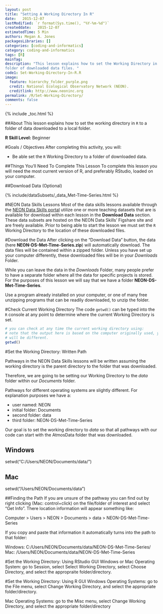 ```yaml
---
layout: post
title: "Setting A Working Directory In R"
date:   2015-12-07
lastModified: `r format(Sys.time(), "%Y-%m-%d")`
createddate:   2015-12-07
estimatedTime: 5 Min
authors: Megan A. Jones
packagesLibraries: []
categories: [coding-and-informatics]
category: coding-and-informatics
tags: [R]
mainTag: 
description: "This lesson explains how to set the Working Directory in R to a 
folder of downloaded data files. "
code1: Set-Working-Directory-In-R.R
image:
  feature: hierarchy_folder_purple.png
  credit: National Ecological Observatory Network (NEON).
  creditlink: http://www.neoninc.org
permalink: /R/Set-Working-Directory/
comments: false
---
```


{% include _toc.html %}

##About
This lesson explains how to set the working directory in `R` to a folder of data
downloaded to a local folder.

**R Skill Level:** Beginner

<div id="objectives" markdown="1">

#Goals / Objectives
After completing this activity, you will:

 * Be able set the `R` Working Directory to a folder of downloaded data.

##Things You’ll Need To Complete This Lesson
To complete this lesson you will need the most current version of R, and 
preferably RStudio, loaded on your computer.

##Download Data (Optional)

{% include/dataSubsets/_data_Met-Time-Series.html %}

</div>

#NEON Data Skills Lessons
Most of the data skills lessons available through the [NEON Data Skills portal](http://www.NEONdataskills.org  "#WorkWithData")
utilize one or more teaching datasets that are is available for download within
each lesson in the **Download** **Data** section.  These data 
subsets are hosted on the NEON Data Skills' Figshare site and are freely 
available.  Prior to being able to start the lesson we must set the `R` Working
Directory to the location of these downloaded files.  

#Download the Data
After clicking on the "Download Data" button, the data
(here **NEON-DS-Met-Time-Series.zip**) 
will automatically download.  The data files will be contained within a zipped
folder.  Unless you have set up your computer differently, these downloaded
files will be in your *Downloads* Folder.  

While you can leave the data in the *Downloads* Folder, many people prefer to
have a separate folder where all the data for specific projects is stored.  For
the purposes of this lesson we will say that we have a folder
**NEON-DS-Met-Time-Series**.  

Use a program already installed on your computer, or one of many free unzipping 
programs that can be readily downloaded, to unzip the folder.  

#Check Current Working Directory
The code `getwd()` can be typed into the `R` console at any point to determine
where the current Working Directory is set.  

``` r
# you can check at any time the current working directory using: 
# note that the output here is based on the computer originally used, your's
# will be different. 
getwd()

```

#Set the Working Directory: Written Path

Pathways in the NEON Data Skills lessons will be written assuming the working
directory is the parent directory to the folder that was downloaded.

Therefore, we are going to be setting our Working Directory to the *data* folder
within our *Documents* folder.  

Pathways for different operating systems are slightly different.  For
explanation purposes we have a:
 
 * user named: NEON
 * initial folder: Documents
 * second folder: data
 * third folder: NEON-DS-Met-Time-Series

Our goal is to set the working directory to *data* so that all pathways with our
code can start with the AtmosData folder that was downloaded.  

## Windows

setwd("C:/Users/NEON/Documents/data/")


## Mac
setwd("/Users/NEON/Documents/data")

##Finding the Path
If you are unsure of the pathway you can find out by right clicking (Mac: 
control+click) on the file/folder of interest and select "Get Info". There 
location information will appear something like: 

Computer > Users > NEON > Documents > data > NEON-DS-Met-Time-Series

If you copy and paste that information it automatically turns into the path to
that folder: 

Windows:  C:/Users/NEON/Documents/data/NEON-DS-Met-Time-Series/
Mac:  /Users/NEON/Documents/data/NEON-DS-Met-Time-Series

#Set the Working Directory: Using RStudio GUI
Windows or Mac Operating System: go to Session, select Select Working Directory,
select Choose Directory, and select the appropraite folder/directory. 

#Set the Working Directory: Using R GUI
Windows Operating Systems: go to the File menu, select Change Working Directory,
and select the appropriate folder/directory.

Mac Operating Systems: go to the Misc menu, select Change Working Directory, and
select the appropriate folder/directory
